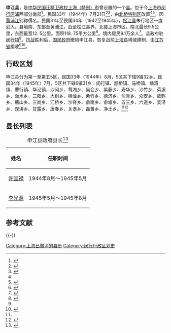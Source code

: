 '''申江县'''，是[[中华民国|中华民国]][[汪精卫政权|汪精卫政权]][[上海特别市政府_(日占时期)|上海（特别）市]]曾设置的一个[[县|县]]。位于今[[上海市|上海市]][[闵行区|闵行区]]浦西部分南部<ref name="上海地名志区县">{{Cite web |url=http://www.shtong.gov.cn/newsite/node2/node2245/node70862/node70868/node70907/node70910/userobject1ai73647.html |title=《上海地名志》>>第二篇 政区地名>>第一章 市、区、县>>第二节 区、县 |access-date=2019-04-20 |archive-date=2014-12-04 |archive-url=https://web.archive.org/web/20141204132139/http://www.shtong.gov.cn/newsite/node2/node2245/node70862/node70868/node70907/node70910/userobject1ai73647.html |dead-url=no }}</ref>。民国33年（1944年）7月21日<ref name="上海地名志大事记">{{Cite web |url=http://www.shtong.gov.cn/newsite/node2/node2245/node70862/node70866/userobject1ai73522.html |title=《上海地名志》>>大事记 |access-date=2019-04-20 |archive-date=2014-12-04 |archive-url=https://web.archive.org/web/20141204130454/http://www.shtong.gov.cn/newsite/node2/node2245/node70862/node70866/userobject1ai73522.html |dead-url=no }}</ref><ref name="上海旧政权建置志中华民国">{{Cite web |url=http://www.shtong.gov.cn/newsite/node2/node2245/node4530/node22742/node60833/userobject1ai53050.html |title=《上海旧政权建置志》>>第二章 行政机构>>第四节 中华民国 |access-date=2019-04-20 |archive-date=2016-08-01 |archive-url=https://web.archive.org/web/20160801122828/http://www.shtong.gov.cn/newsite/node2/node2245/node4530/node22742/node60833/userobject1ai53050.html |dead-url=no }}</ref>，由[[北桥区|北桥特别区]]改置<ref name="上海地名志区县" /><ref name="上海民政志解放前区划概况">{{Cite web |url=http://www.shtong.gov.cn/newsite/node2/node2245/node65977/node65987/node66011/userobject1ai61576.html |title=《上海民政志》>>第二章 行政区划管理>>第一节 解放前区划概况 |accessdate=2019-04-20 |archive-date=2016-03-27 |archive-url=https://web.archive.org/web/20160327054512/http://www.shtong.gov.cn/Newsite/node2/node2245/node65977/node65987/node66011/userobject1ai61576.html |dead-url=no }}</ref>。因[[黄浦江|黄浦江]]别称得名。民国31年至民国34年（1942至1945年），[[松江县|松江县]]朱行地区一度划入。县境南、东部至黄浦江，西至松江县界，北接上海市区。南北最长9.5公里，东西最宽12. 5公里。面积118. 75平方公里<ref name="上海县志境域变化">{{Cite web |url=http://www.shtong.gov.cn/newsite/node2/node4/node2250/shanghai/node53607/node53612/node53614/userobject1ai50766.html |title=《上海县志》>>第一篇 建置>>（二）县域>>境域变化 |accessdate=2019-04-20 |archive-date=2016-03-04 |archive-url=https://web.archive.org/web/20160304205650/http://www.shtong.gov.cn/newsite/node2/node4/node2250/shanghai/node53607/node53612/node53614/userobject1ai50766.html |dead-url=no }}</ref>。境内居民9.1万余人<ref name="上海县志粮情">{{Cite web |url=http://www.shtong.gov.cn/newsite/node2/node4/node2250/shanghai/node53939/node53941/node53943/userobject1ai36073.html |title=《上海县志》>>第二十篇 粮油购销>>（一）粮食>>粮情 |accessdate=2019-04-20 |archive-date=2017-02-27 |archive-url=https://web.archive.org/web/20170227043501/http://www.shtong.gov.cn/Newsite/node2/node4/node2250/shanghai/node53939/node53941/node53943/userobject1ai36073.html |dead-url=no }}</ref>。县政府驻[[闵行镇|闵行镇]]<ref name="上海县志县治县治所">{{Cite web |url=http://www.shtong.gov.cn/newsite/node2/node4/node2250/shanghai/node53607/node53618/node53620/userobject1ai35423.html |title=《上海县志》>>第一篇 建置>>（四）县治>>县治、县治所 |accessdate=2019-04-20 |archive-date=2020-06-04 |archive-url=https://web.archive.org/web/20200604134651/http://shtong.gov.cn/newsite/node2/node4/node2250/shanghai/node53607/node53618/node53620/userobject1ai35423.html |dead-url=no }}</ref>。[[中国抗日战争|抗战]]胜利后，[[国民政府|国民政府]]撤销申江县，恢复战前[[上海县|上海县]]境域建制，由[[江苏省_(中华民国)|江苏省]]接收<ref name="上海民政志解放前区划概况" /><ref name="上海地名志总述">{{Cite web |url=http://www.shtong.gov.cn/newsite/node2/node2245/node70862/node70865/userobject1ai73521.html |title=《上海地名志》>>总述 |accessdate=2019-04-20 |archive-date=2019-04-20 |archive-url=https://web.archive.org/web/20190420075455/http://www.shtong.gov.cn/newsite/node2/node2245/node70862/node70865/userobject1ai73521.html |dead-url=no }}</ref>。

== 行政区划 ==
申江县分为第一至第五5区，民国33年（1944年）8月，5区共下辖9镇32乡。民国34年（1945年）7月，5区共下辖6镇31乡：闵行镇、颛桥镇、马桥镇、塘湾镇、曹行镇、华泾镇，沙冈乡、莺湖乡、吴会乡、紫藤乡、寿华乡、沙竹乡、荷溪乡、汲水乡、三阳乡、大树乡、横泾乡、紫竹乡、德济乡、俞箕乡、众安乡、放鹤乡、瓶山乡、三岗乡、汇桥乡、沙脊乡、俞南乡、俞塘乡、五三乡、六道乡、吴泾乡、观涛乡、甘露乡、唐春乡、关港乡、磊曹乡、净土乡。<ref name="上海民政志解放前区划概况"/><ref name="上海县志行政区划">{{Cite web |url=http://www.shtong.gov.cn/newsite/node2/node4/node2250/shanghai/node53607/node53615/node53617/userobject1ai35420.html |title=《上海县志》>>第一篇 建置>>（三）行政区划>>行政区划 |accessdate=2019-04-20 |archive-date=2015-09-24 |archive-url=https://web.archive.org/web/20150924134136/http://www.shtong.gov.cn/newsite/node2/node4/node2250/shanghai/node53607/node53615/node53617/userobject1ai35420.html |dead-url=no }}</ref>

== 县长列表 ==
{| class="wikitable"
|+ 申江县政府县长<ref name="上海旧政权建置志人物表">{{Cite web |url=http://www.shtong.gov.cn/newsite/node2/node2245/node4530/node22809/node60837/userobject1ai53093.html |title=《上海旧政权建置志》>>第六章 人物>>第二节 人物表 |accessdate=2019-04-20 |archive-date=2019-07-12 |archive-url=https://web.archive.org/web/20190712191333/http://www.shtong.gov.cn/Newsite/node2/node2245/node4530/node22809/node60837/userobject1ai53093.html |dead-url=no }}</ref>
|-
! 姓名 !! 任职时间 
|-
| [[许国禄|许国禄]] || 1944年8月～1945年5月 
|-
| [[李光源|李光源]] || 1945年5月～1945年8月 
|}

== 参考文献 ==
{{Reflist|30em}}

{{-}}
{{1949年以前上海已撤销县级以上行政区}}

[[Category:上海已撤消的县份|Category:上海已撤消的县份]]
[[Category:闵行行政区划史|Category:闵行行政区划史]]